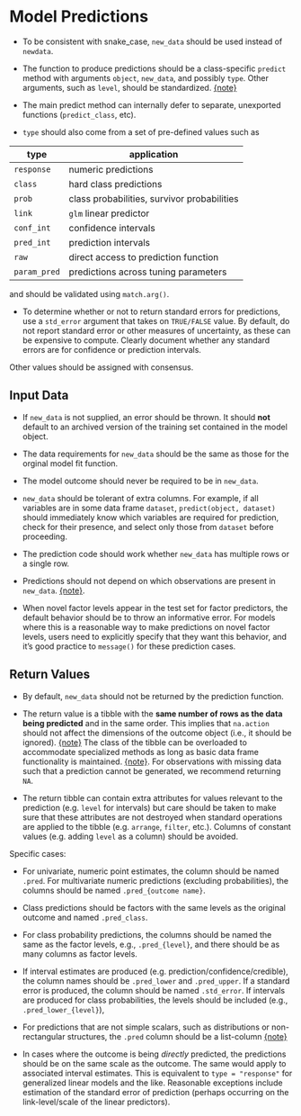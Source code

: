 # Model Predictions

 * To be consistent with snake_case, `new_data` should be used instead of `newdata`. 

<div id="discuss-back"></div> 

* The function to produce predictions should be a class-specific `predict` method with arguments `object`, `new_data`, and possibly `type`. Other arguments, such as `level`, should be standardized. [{note}](#discuss)

* The main predict method can internally defer to separate, unexported functions (`predict_class`, etc). 

* `type` should also come from a set of pre-defined values such as

| type         	| application                                 	|
|--------------	|---------------------------------------------	|
| `response`   	| numeric predictions                         	|
| `class`      	| hard class predictions                      	|
| `prob`       	| class probabilities, survivor probabilities 	|
| `link`       	| `glm` linear predictor                      	|
| `conf_int`   	| confidence intervals                        	|
| `pred_int`   	| prediction intervals                        	|
| `raw`        	| direct access to prediction function        	|
| `param_pred` 	| predictions across tuning parameters        	|

and should be validated using `match.arg()`.

* To determine whether or not to return standard errors for predictions, use a `std_error` argument that takes on `TRUE/FALSE` value. By default, do not report standard error or other measures of uncertainty, as these can be expensive to compute. Clearly document whether any standard errors are for confidence or prediction intervals.

Other values should be assigned with consensus. 

## Input Data

* If `new_data` is not supplied, an error should be thrown. It should **not** default to an archived version of the training set contained in the model object. 

* The data requirements for `new_data` should be the same as those for the orginal model fit function. 

* The model outcome should never be required to be in `new_data`. 

* `new_data` should be tolerant of extra columns. For example, if all variables are in some data frame `dataset`, `predict(object, dataset)` should immediately know which variables are required for prediction, check for their presence, and select only those from `dataset` before proceeding. 

* The prediction code should work whether `new_data` has multiple rows or a single row. 

<div id="splines-trap-back"></div>

* Predictions should not depend on which observations are present in `new_data`. [{note}](#splines-trap).

* When novel factor levels appear in the test set for factor predictors, the default behavior should be to throw an informative error. For models where this is a reasonable way to make predictions on novel factor levels, users need to explicitly specify that they want this behavior, and it's good practice to `message()` for these prediction cases.

## Return Values

* By default, `new_data` should not be returned by the prediction function. 

 <div id="dplyr-like-back"></div>

 * The return value is a tibble with the **same number of rows as the data being predicted** and in the same order. This implies that `na.action` should not affect the dimensions of the outcome object (i.e., it should be ignored).  [{note}](#binding) The class of the tibble can be overloaded to accommodate specialized methods as long as basic data frame functionality is maintained.  [{note}](#dplyr-like). For observations with missing data such that a prediction cannot be generated, we recommend returning `NA`.
 
 * The return tibble can contain extra attributes for values relevant to the prediction (e.g. `level` for intervals) but care should be taken to make sure that these attributes are not destroyed when standard operations are applied to the tibble (e.g. `arrange`, `filter`, etc.). Columns of constant values (e.g. adding `level` as a column) should be avoided. 
 
Specific cases:
 
   * For univariate, numeric point estimates, the column should be named `.pred`. For multivariate numeric predictions (excluding probabilities), the columns should be named `.pred_{outcome name}`.
      
   * Class predictions should be factors with the same levels as the original outcome and named `.pred_class`. 
   
   * For class probability predictions, the columns should be named the same as the factor levels, e.g., `.pred_{level}`, and there should be as many columns as factor levels. 
 
   * If interval estimates are produced (e.g. prediction/confidence/credible), the column names should be `.pred_lower` and `.pred_upper`. If a standard error is produced, the column should be named `.std_error`. If intervals are produced for class probabilities, the levels should be included (e.g., `.pred_lower_{level}`),
 
 <div id="list-cols-back"></div>
 
   * For predictions that are not simple scalars, such as distributions or non-rectangular structures, the `.pred` column should be a list-column [{note}](#list-cols) 
   
 * In cases where the outcome is being _directly_ predicted, the predictions should be on the same scale as the outcome. The same would apply to associated interval estimates. This is equivalent to `type = "response"` for generalized linear models and the like. Reasonable exceptions include estimation of the standard error of prediction (perhaps occurring on the link-level/scale of the linear predictors). 
